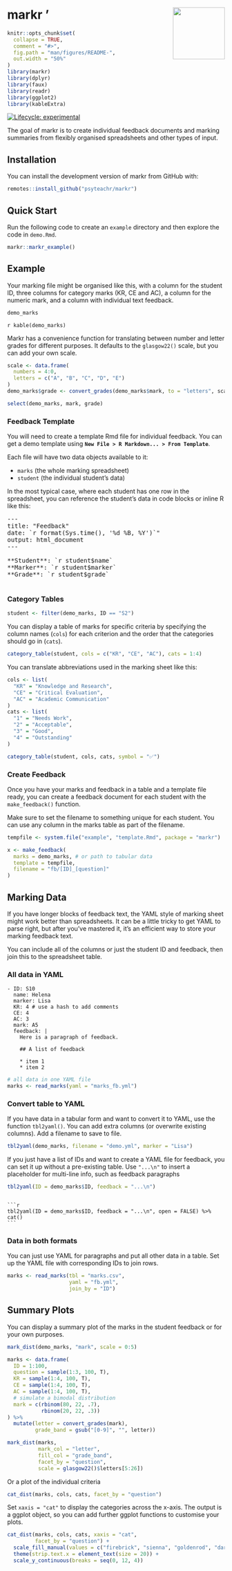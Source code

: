 # markr <img src="man/figures/logo.png" align="right" alt="" width="120" />'

<!-- rmarkdown v1 -->
<!-- README.md is generated from README.Rmd. Please edit that file -->

```r
knitr::opts_chunk$set(
  collapse = TRUE,
  comment = "#>",
  fig.path = "man/figures/README-",
  out.width = "50%"
)
library(markr)
library(dplyr)
library(faux)
library(readr)
library(ggplot2)
library(kableExtra)
```

<!-- badges: start -->
[![Lifecycle: experimental](https://img.shields.io/badge/lifecycle-experimental-orange.svg)](https://www.tidyverse.org/lifecycle/#experimental)
<!-- badges: end -->

The goal of markr is to create individual feedback documents and marking summaries from flexibly organised spreadsheets and other types of input.

## Installation

You can install the development version of markr from GitHub with:

``` r
remotes::install_github("psyteachr/markr")
```

## Quick Start

Run the following code to create an `example` directory and then explore the code in `demo.Rmd`.

```r
markr::markr_example()
```


## Example

Your marking file might be organised like this, with a column for the student ID, three columns for category marks (KR, CE and AC), a column for the numeric mark, and a column with individual text feedback. 

```r
demo_marks
```

`r kable(demo_marks)`

Markr has a convenience function for translating between number and letter grades for different purposes. It defaults to the `glasgow22()` scale, but you can add your own scale.

```r
scale <- data.frame(
  numbers = 4:0,
  letters = c("A", "B", "C", "D", "E")
)
demo_marks$grade <- convert_grades(demo_marks$mark, to = "letters", scale)

select(demo_marks, mark, grade)
```


### Feedback Template 

You will need to create a template Rmd file for individual feedback. You can get a demo template using **`New File > R Markdown... > From Template`**.

Each file will have two data objects available to it: 

* `marks` (the whole marking spreadsheet) 
* `student` (the individual student's data)

In the most typical case, where each student has one row in the spreadsheet, you can reference the student's data in code blocks or inline R like this:

<pre>
---  
title: "Feedback"  
date: &grave;r format(Sys.time(), '%d %B, %Y')`"  
output: html_document  
---

**Student**: &grave;r student$name`  
**Marker**: &grave;r student$marker` 
**Grade**: &grave;r student$grade`

</pre>

### Category Tables

```r
student <- filter(demo_marks, ID == "S2")
```

You can display a table of marks for specific criteria by specifying the column names (`cols`) for each criterion and the order that the categories should go in (`cats`).

```r
category_table(student, cols = c("KR", "CE", "AC"), cats = 1:4)
```

You can translate abbreviations used in the marking sheet like this:

```r
cols <- list(
  "KR" = "Knowledge and Research",
  "CE" = "Critical Evaluation",
  "AC" = "Academic Communication"
)
cats <- list(
  "1" = "Needs Work",
  "2" = "Acceptable",
  "3" = "Good",
  "4" = "Outstanding"
)

category_table(student, cols, cats, symbol = "✅")
```

### Create Feedback

Once you have your marks and feedback in a table and a template file ready, you can create a feedback document for each student with the `make_feedback()` function.

Make sure to set the filename to something unique for each student. You can use any column in the marks table as part of the filename. 

```r
tempfile <- system.file("example", "template.Rmd", package = "markr")

x <- make_feedback(
  marks = demo_marks, # or path to tabular data
  template = tempfile,
  filename = "fb/[ID]_[question]"
)
```



## Marking Data

If you have longer blocks of feedback text, the YAML style of marking sheet might work better than spreadsheets. It can be a little tricky to get YAML to parse right, but after you've mastered it, it's an efficient way to store your marking feedback text. 

You can include all of the columns or just the student ID and feedback, then join this to the spreadsheet table.


### All data in YAML

```
- ID: S10
  name: Helena
  marker: Lisa
  KR: 4 # use a hash to add comments
  CE: 4
  AC: 3
  mark: A5
  feedback: |
    Here is a paragraph of feedback.
    
    ## A list of feedback

    * item 1
    * item 2
```

```r
# all data in one YAML file
marks <- read_marks(yaml = "marks_fb.yml")
```

### Convert table to YAML

If you have data in a tabular form and want to convert it to YAML, use the function `tbl2yaml()`. You can add extra columns (or overwrite existing columns). Add a filename to save to file.

```r
tbl2yaml(demo_marks, filename = "demo.yml", marker = "Lisa")
```

If you just have a list of IDs and want to create a YAML file for feedback, you can set it up without a pre-existing table. Use `"...\n"` to insert a placeholder for multi-line info, such as feedback paragraphs

```r
tbl2yaml(ID = demo_marks$ID, feedback = "...\n")
```

<pre><code>
```r
tbl2yaml(ID = demo_marks$ID, feedback = "...\n", open = FALSE) %>% cat()
```
</code></pre>

### Data in both formats

You can just use YAML for paragraphs and put all other data in a table. Set up the YAML file with corresponding IDs to join rows.

```r
marks <- read_marks(tbl = "marks.csv",
                    yaml = "fb.yml", 
                    join_by = "ID")
```



## Summary Plots

You can display a summary plot of the marks in the student feedback or for your own purposes.

```r
mark_dist(demo_marks, "mark", scale = 0:5)
```

```r
marks <- data.frame(
  ID = 1:100,
  question = sample(1:3, 100, T),
  KR = sample(1:4, 100, T),
  CE = sample(1:4, 100, T),
  AC = sample(1:4, 100, T),
  # simulate a bimodal distribution
  mark = c(rbinom(80, 22, .7), 
           rbinom(20, 22, .3))
) %>%
  mutate(letter = convert_grades(mark),
         grade_band = gsub("[0-9]", "", letter))
```

```r
mark_dist(marks, 
          mark_col = "letter", 
          fill_col = "grade_band",
          facet_by = "question",
          scale = glasgow22()$letters[5:26])
```

Or a plot of the individual criteria

```r
cat_dist(marks, cols, cats, facet_by = "question")
```

Set `xaxis = "cat"` to display the categories across the x-axis. The output is a ggplot object, so you can add further ggplot functions to customise your plots.

```r
cat_dist(marks, cols, cats, xaxis = "cat",
         facet_by = "question") +
  scale_fill_manual(values = c("firebrick", "sienna", "goldenrod", "darkgreen")) +
  theme(strip.text.x = element_text(size = 20)) +
  scale_y_continuous(breaks = seq(0, 12, 4))
```



